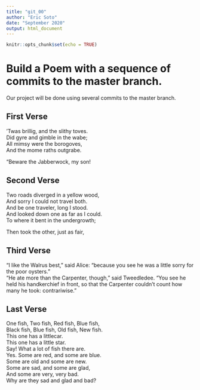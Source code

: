 ```yaml
---
title: "git_00"
author: "Eric Soto"
date: "September 2020"
output: html_document
---
```


```r
knitr::opts_chunk$set(echo = TRUE)
```
# Build a Poem with a sequence of commits to the master branch.
Our project will be done using several commits to the master branch.
<!-- Do not modify or change any text in "!--" bracketed areas such as this --- these are instructions to
you, if you change any of this the git program will notice it and compromise your git merging strategy !-->

## First Verse 
<!--Put the first five lines of a poem by Lewis Carrol in this section!-->

’Twas brillig, and the slithy toves.  
Did gyre and gimble in the wabe;  
All mimsy were the borogoves,  
And the mome raths outgrabe.  
  
“Beware the Jabberwock, my son!  


## Second Verse
<!--Put the first five lines of a poem by Robert Frost here!-->

Two roads diverged in a yellow wood,    
And sorry I could not travel both.   
And be one traveler, long I stood.   
And looked down one as far as I could.   
To where it bent in the undergrowth;   
   
Then took the other, just as fair,  

## Third Verse
<!--Put the first two verses of The Walrus and the Carpenter here!-->

"I like the Walrus best," said Alice: "because you see he was a little sorry for the poor oysters."   
"He ate more than the Carpenter, though," said Tweedledee. "You see he held his handkerchief in front, so that the Carpenter couldn't count how many he took: contrariwise."    
   


## Last Verse
<!--Put a short poem of your choice 8-20 lines,here!-->

One fish, Two fish, Red fish, Blue fish,   
Black fish, Blue fish, Old fish, New fish.   
This one has a littlecar.   
This one has a little star.  
Say! What a lot of fish there are.  
Yes. Some are red, and some are blue.  
Some are old and some are new.  
Some are sad, and some are glad,  
And some are very, very bad.  
Why are they sad and glad and bad?  
  
